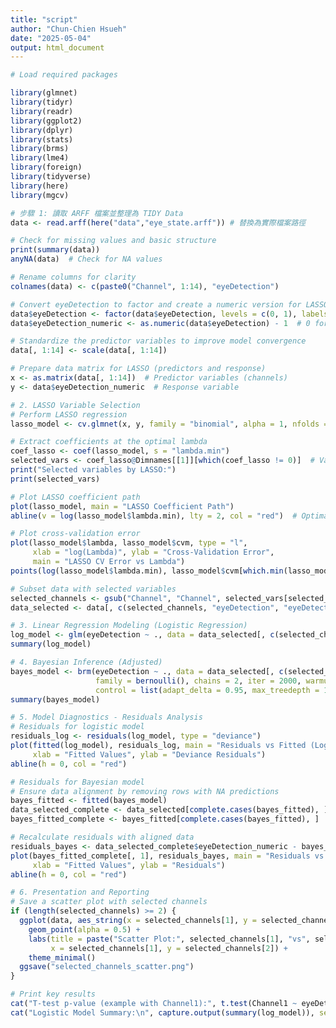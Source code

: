 ```yaml
---
title: "script"
author: "Chun-Chien Hsueh"
date: "2025-05-04"
output: html_document
---
```



```r
# Load required packages

library(glmnet)
library(tidyr)
library(readr)
library(ggplot2)
library(dplyr)
library(stats)
library(brms)
library(lme4)
library(foreign)      
library(tidyverse)   
library(here)
library(mgcv)

# 步驟 1: 讀取 ARFF 檔案並整理為 TIDY Data
data <- read.arff(here("data","eye_state.arff")) # 替換為實際檔案路徑

# Check for missing values and basic structure
print(summary(data))
anyNA(data)  # Check for NA values

# Rename columns for clarity
colnames(data) <- c(paste0("Channel", 1:14), "eyeDetection")

# Convert eyeDetection to factor and create a numeric version for LASSO
data$eyeDetection <- factor(data$eyeDetection, levels = c(0, 1), labels = c("Closed", "Open"))
data$eyeDetection_numeric <- as.numeric(data$eyeDetection) - 1  # 0 for Closed, 1 for Open

# Standardize the predictor variables to improve model convergence
data[, 1:14] <- scale(data[, 1:14])

# Prepare data matrix for LASSO (predictors and response)
x <- as.matrix(data[, 1:14])  # Predictor variables (channels)
y <- data$eyeDetection_numeric  # Response variable

# 2. LASSO Variable Selection
# Perform LASSO regression
lasso_model <- cv.glmnet(x, y, family = "binomial", alpha = 1, nfolds = 10)

# Extract coefficients at the optimal lambda
coef_lasso <- coef(lasso_model, s = "lambda.min")
selected_vars <- coef_lasso@Dimnames[[1]][which(coef_lasso != 0)]  # Variables with non-zero coefficients
print("Selected variables by LASSO:")
print(selected_vars)

# Plot LASSO coefficient path
plot(lasso_model, main = "LASSO Coefficient Path")
abline(v = log(lasso_model$lambda.min), lty = 2, col = "red")  # Optimal lambda line

# Plot cross-validation error
plot(lasso_model$lambda, lasso_model$cvm, type = "l", 
     xlab = "log(Lambda)", ylab = "Cross-Validation Error", 
     main = "LASSO CV Error vs Lambda")
points(log(lasso_model$lambda.min), lasso_model$cvm[which.min(lasso_model$cvm)], col = "red", pch = 19)

# Subset data with selected variables
selected_channels <- gsub("Channel", "Channel", selected_vars[selected_vars != "(Intercept)"])
data_selected <- data[, c(selected_channels, "eyeDetection", "eyeDetection_numeric")]

# 3. Linear Regression Modeling (Logistic Regression)
log_model <- glm(eyeDetection ~ ., data = data_selected[, c(selected_channels, "eyeDetection")], family = binomial)
summary(log_model)

# 4. Bayesian Inference (Adjusted)
bayes_model <- brm(eyeDetection ~ ., data = data_selected[, c(selected_channels, "eyeDetection")], 
                   family = bernoulli(), chains = 2, iter = 2000, warmup = 1000, 
                   control = list(adapt_delta = 0.95, max_treedepth = 12))
summary(bayes_model)

# 5. Model Diagnostics - Residuals Analysis
# Residuals for logistic model
residuals_log <- residuals(log_model, type = "deviance")
plot(fitted(log_model), residuals_log, main = "Residuals vs Fitted (Logistic)",
     xlab = "Fitted Values", ylab = "Deviance Residuals")
abline(h = 0, col = "red")

# Residuals for Bayesian model
# Ensure data alignment by removing rows with NA predictions
bayes_fitted <- fitted(bayes_model)
data_selected_complete <- data_selected[complete.cases(bayes_fitted), ]
bayes_fitted_complete <- bayes_fitted[complete.cases(bayes_fitted), ]

# Recalculate residuals with aligned data
residuals_bayes <- data_selected_complete$eyeDetection_numeric - bayes_fitted_complete[, 1]
plot(bayes_fitted_complete[, 1], residuals_bayes, main = "Residuals vs Fitted (Bayesian)",
     xlab = "Fitted Values", ylab = "Residuals")
abline(h = 0, col = "red")

# 6. Presentation and Reporting
# Save a scatter plot with selected channels
if (length(selected_channels) >= 2) {
  ggplot(data, aes_string(x = selected_channels[1], y = selected_channels[2], color = "eyeDetection")) +
    geom_point(alpha = 0.5) +
    labs(title = paste("Scatter Plot:", selected_channels[1], "vs", selected_channels[2], "by Eye Detection"),
         x = selected_channels[1], y = selected_channels[2]) +
    theme_minimal()
  ggsave("selected_channels_scatter.png")
}

# Print key results
cat("T-test p-value (example with Channel1):", t.test(Channel1 ~ eyeDetection, data = data)$p.value, "\n")
cat("Logistic Model Summary:\n", capture.output(summary(log_model)), sep = "\n")

```


